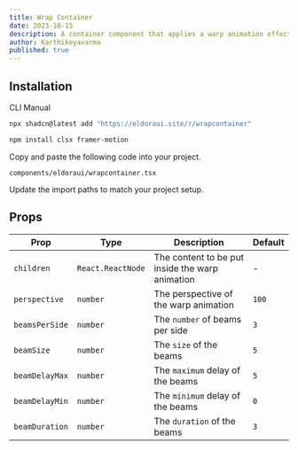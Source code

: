 ```yaml
---
title: Wrap Container
date: 2023-10-15
description: A container component that applies a warp animation effect to its children
author: Karthikeyavarma
published: true
---
```


<ComponentPreview name="wrapcontainerdemo" />

## Installation


<Tabs defaultValue="cli">

<TabsList>
  <TabsTrigger value="cli">CLI</TabsTrigger>
  <TabsTrigger value="manual">Manual</TabsTrigger>
</TabsList>
<TabsContent value="cli">

```bash
npx shadcn@latest add "https://eldoraui.site/r/wrapcontainer"
```

</TabsContent>

<TabsContent value="manual">



<Steps>

<Step>

```bash
npm install clsx framer-motion
```

</Step>

<Step> Copy and paste the following code into your project. </Step>

`components/eldoraui/wrapcontainer.tsx`

<ComponentSource name="wrapcontainer" />

<Step>Update the import paths to match your project setup.</Step>

</Steps>

</TabsContent>

</Tabs>


## Props

| Prop           | Type              | Description                                     | Default |
| -------------- | ----------------- | ----------------------------------------------- | ------- |
| `children`     | `React.ReactNode` | The content to be put inside the warp animation | -       |
| `perspective`  | `number`          | The perspective of the warp animation           | `100`   |
| `beamsPerSide` | `number`          | The `number` of beams per side                  | `3`     |
| `beamSize`     | `number`          | The `size` of the beams                         | `5`     |
| `beamDelayMax` | `number`          | The `maximum` delay of the beams                | `5`     |
| `beamDelayMin` | `number`          | The `minimum` delay of the beams                | `0`     |
| `beamDuration` | `number`          | The `duration` of the beams                     | `3`     |
